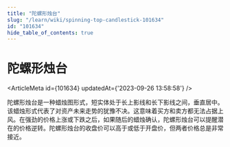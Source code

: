 ```yaml
---
title: "陀螺形烛台"
slug: "/learn/wiki/spinning-top-candlestick-101634"
id: "101634"
hide_table_of_contents: true
---
```



# 陀螺形烛台

<ArticleMeta id={101634} updatedAt={'2023-09-26 13:58:58'} />
<div className='border-solid border-b border-t-0 my-4 border-[var(--ifm-color-gray-300)]' />

陀螺形烛台是一种蜡烛图形式，短实体处于长上影线和长下影线之间，垂直居中。该蜡烛形式代表了对资产未来走势的犹豫不决。这意味着买方和卖方都无法占据上风。在强劲的价格上涨或下跌之后，如果随后的蜡烛确认，陀螺形烛台可以提醒潜在的价格逆转。陀螺形烛台的收盘价可以高于或低于开盘价，但两者价格总是非常接近。
